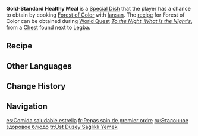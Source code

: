 {{Food Infobox
|id              = 108809
|description     = A gold-standard meal, prepped by a gold-standard coach. The freshest ingredients are portioned to perfection and packed full of nutrients, with too many benefits to count! If you can bear eating it daily, maybe you too shall become a gold-standard trainee.
|type            = Recovery Dishes
|effectType      = Revive
|effect          = Revives a character and restores '''15'''% of Max HP, then restores an additional '''550''' HP.
|eff_att1        = Revive
|quality         = 2
|character       = Iansan
|base            = Forest of Color
}}
'''Gold-Standard Healthy Meal''' is a [[Special Dish]] that the player has a chance to obtain by cooking [[Forest of Color]] with [[Iansan]]. The [[recipe]] for Forest of Color can be obtained during [[World Quest]] ''[[To the Night, What is the Night's]]'', from a [[Chest]] found next to [[Legba]].

==Recipe==
{{Recipe
|type = Cooking
|Grainfruit = 2
|Tomato = 1
|Onion = 1
|Mint = 1
|sort = Grainfruit;Tomato;Onion;Mint
|character = Iansan
}}

==Other Languages==
{{Other Languages
|en       = Gold-Standard Healthy Meal
|zhs      = 金牌健康餐
|zhs_rm   = 
|zht      = 金牌健康餐
|zht_rm   = 
|zh_tl    = 
|ja       = ゴールドヘルシーメニュー
|ja_rm    = 
|ja_tl    = 
|ko       = 초일류 건강식
|ko_tl    = 
|es       = Comida saludable estrella
|es_tl    = Star Healthy Food
|fr       = Repas sain de premier ordre
|fr_tl    = Healthy Meal of the First Order
|ru       = Эталонное здоровое блюдо
|ru_tl    = 
|th       = Gold-Standard Healthy Meal
|vi       = Bữa Ăn Dinh Dưỡng Vàng
|vi_tl    = 
|de       = Mit Gold prämierte Fitnessmahlzeit
|de_tl    = 
|id       = Gold-Standard Healthy Meal
|pt       = Refeição Saudável Padrão-Ouro
|pt_tl    = 
|tr       = Üst Düzey Sağlıklı Yemek
|tr_tl    = 
|it       = Pasto salutare eccelso
|it_tl    = 
}}

==Change History==
{{Change History|5.5}}

==Navigation==
{{Food Navbox|type=Special Dishes}}

[[es:Comida saludable estrella]]
[[fr:Repas sain de premier ordre]]
[[ru:Эталонное здоровое блюдо]]
[[tr:Üst Düzey Sağlıklı Yemek]]